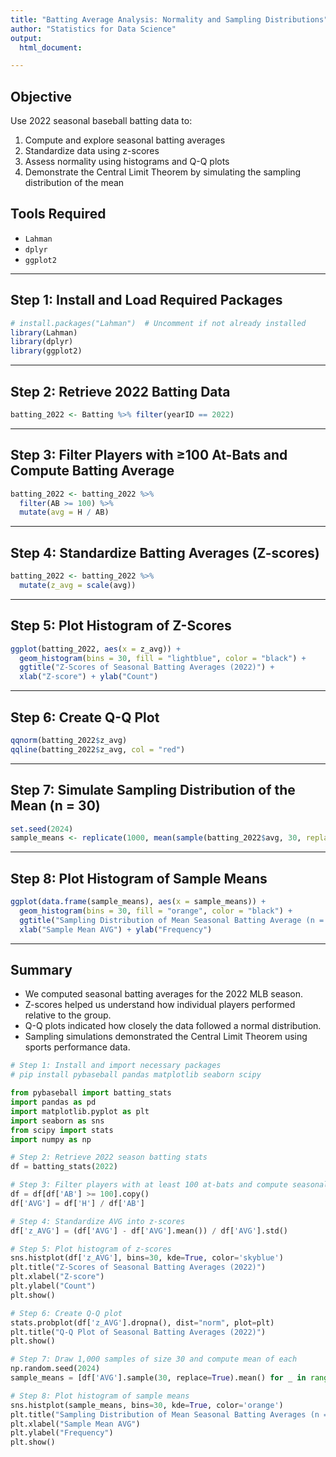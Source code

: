 ```yaml
---
title: "Batting Average Analysis: Normality and Sampling Distributions"
author: "Statistics for Data Science"
output:
  html_document:

---
```



## Objective

Use 2022 seasonal baseball batting data to:

1. Compute and explore seasonal batting averages  
2. Standardize data using z-scores  
3. Assess normality using histograms and Q-Q plots  
4. Demonstrate the Central Limit Theorem by simulating the sampling distribution of the mean  

## Tools Required

- `Lahman`  
- `dplyr`  
- `ggplot2`

---

## Step 1: Install and Load Required Packages

```r
# install.packages("Lahman")  # Uncomment if not already installed
library(Lahman)
library(dplyr)
library(ggplot2)
```

---

## Step 2: Retrieve 2022 Batting Data

```r
batting_2022 <- Batting %>% filter(yearID == 2022)
```

---

## Step 3: Filter Players with ≥100 At-Bats and Compute Batting Average

```r
batting_2022 <- batting_2022 %>%
  filter(AB >= 100) %>%
  mutate(avg = H / AB)
```

---

## Step 4: Standardize Batting Averages (Z-scores)

```r
batting_2022 <- batting_2022 %>%
  mutate(z_avg = scale(avg))
```

---

## Step 5: Plot Histogram of Z-Scores

```r
ggplot(batting_2022, aes(x = z_avg)) +
  geom_histogram(bins = 30, fill = "lightblue", color = "black") +
  ggtitle("Z-Scores of Seasonal Batting Averages (2022)") +
  xlab("Z-score") + ylab("Count")
```

---

## Step 6: Create Q-Q Plot

```r
qqnorm(batting_2022$z_avg)
qqline(batting_2022$z_avg, col = "red")
```

---

## Step 7: Simulate Sampling Distribution of the Mean (n = 30)

```r
set.seed(2024)
sample_means <- replicate(1000, mean(sample(batting_2022$avg, 30, replace = TRUE)))
```

---

## Step 8: Plot Histogram of Sample Means

```r
ggplot(data.frame(sample_means), aes(x = sample_means)) +
  geom_histogram(bins = 30, fill = "orange", color = "black") +
  ggtitle("Sampling Distribution of Mean Seasonal Batting Average (n = 30)") +
  xlab("Sample Mean AVG") + ylab("Frequency")
```

---

## Summary

- We computed seasonal batting averages for the 2022 MLB season.
- Z-scores helped us understand how individual players performed relative to the group.
- Q-Q plots indicated how closely the data followed a normal distribution.
- Sampling simulations demonstrated the Central Limit Theorem using sports performance data.



``` python
# Step 1: Install and import necessary packages
# pip install pybaseball pandas matplotlib seaborn scipy

from pybaseball import batting_stats
import pandas as pd
import matplotlib.pyplot as plt
import seaborn as sns
from scipy import stats
import numpy as np

# Step 2: Retrieve 2022 season batting stats
df = batting_stats(2022)

# Step 3: Filter players with at least 100 at-bats and compute seasonal AVG
df = df[df['AB'] >= 100].copy()
df['AVG'] = df['H'] / df['AB']

# Step 4: Standardize AVG into z-scores
df['z_AVG'] = (df['AVG'] - df['AVG'].mean()) / df['AVG'].std()

# Step 5: Plot histogram of z-scores
sns.histplot(df['z_AVG'], bins=30, kde=True, color='skyblue')
plt.title("Z-Scores of Seasonal Batting Averages (2022)")
plt.xlabel("Z-score")
plt.ylabel("Count")
plt.show()

# Step 6: Create Q-Q plot
stats.probplot(df['z_AVG'].dropna(), dist="norm", plot=plt)
plt.title("Q-Q Plot of Seasonal Batting Averages (2022)")
plt.show()

# Step 7: Draw 1,000 samples of size 30 and compute mean of each
np.random.seed(2024)
sample_means = [df['AVG'].sample(30, replace=True).mean() for _ in range(1000)]

# Step 8: Plot histogram of sample means
sns.histplot(sample_means, bins=30, kde=True, color='orange')
plt.title("Sampling Distribution of Mean Seasonal Batting Averages (n = 30)")
plt.xlabel("Sample Mean AVG")
plt.ylabel("Frequency")
plt.show()


```
